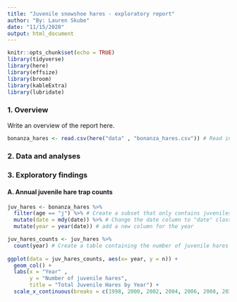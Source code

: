 ```yaml
---
title: "Juvenile snowshoe hares - exploratory report"
author: "By: Lauren Skube"
date: "11/15/2020"
output: html_document
---
```


```r
knitr::opts_chunk$set(echo = TRUE)
library(tidyverse)
library(here)
library(effsize)
library(broom)
library(kableExtra)
library(lubridate)
```

### 1. Overview

Write an overview of the report here. 

```r
bonanza_hares <- read.csv(here("data" , "bonanza_hares.csv")) # Read in the data using the here() function
```


### 2. Data and analyses 

### 3. Exploratory findings 

#### A. Annual juvenile hare trap counts 
```r
juv_hares <- bonanza_hares %>% 
  filter(age == "j") %>% # Create a subset that only contains juveniles
  mutate(date = mdy(date)) %>% # Change the date column to "date" class
  mutate(year = year(date)) # add a new column for the year 

juv_hares_counts <- juv_hares %>% 
  count(year) # Create a table containing the number of juvenile hares per year
  
ggplot(data = juv_hares_counts, aes(x= year, y = n)) +
  geom_col() +
  labs(x = "Year" , 
       y = "Number of juvenile hares", 
       title = "Total Juvenile Hares by Year") +
  scale_x_continuous(breaks = c(1998, 2000, 2002, 2004, 2006, 2008, 2010, 2012))

```




